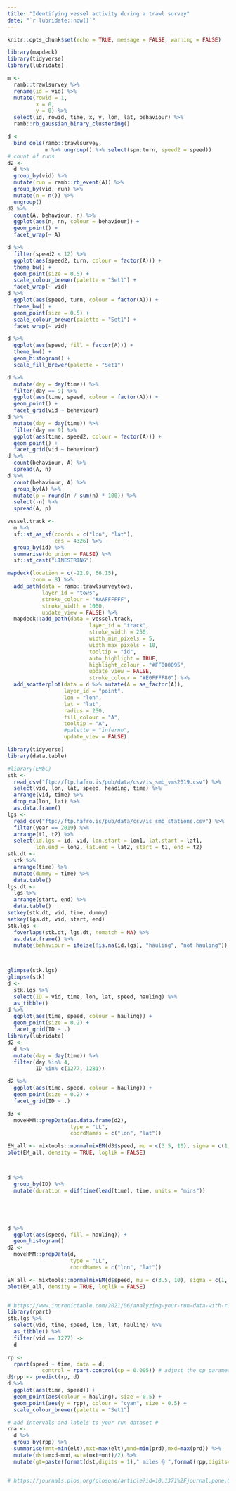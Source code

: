 ```yaml
---
title: "Identifying vessel activity during a trawl survey"
date: "`r lubridate::now()`"
---
```


```r
knitr::opts_chunk$set(echo = TRUE, message = FALSE, warning = FALSE)
```

```r
library(mapdeck)
library(tidyverse)
library(lubridate)
```

```r
m <- 
  ramb::trawlsurvey %>% 
  rename(id = vid) %>% 
  mutate(rowid = 1,
         x = 0,
         y = 0) %>% 
  select(id, rowid, time, x, y, lon, lat, behaviour) %>% 
  ramb::rb_gaussian_binary_clustering()

d <- 
  bind_cols(ramb::trawlsurvey,
            m %>% ungroup() %>% select(spn:turn, speed2 = speed))
# count of runs
d2 <-
  d %>% 
  group_by(vid) %>% 
  mutate(run = ramb::rb_event(A)) %>%
  group_by(vid, run) %>% 
  mutate(n = n()) %>% 
  ungroup()
d2 %>% 
  count(A, behaviour, n) %>% 
  ggplot(aes(n, nn, colour = behaviour)) +
  geom_point() +
  facet_wrap(~ A)

d %>% 
  filter(speed2 < 12) %>% 
  ggplot(aes(speed2, turn, colour = factor(A))) +
  theme_bw() +
  geom_point(size = 0.5) +
  scale_colour_brewer(palette = "Set1") +
  facet_wrap(~ vid)
d %>% 
  ggplot(aes(speed, turn, colour = factor(A))) +
  theme_bw() +
  geom_point(size = 0.5) +
  scale_colour_brewer(palette = "Set1") +
  facet_wrap(~ vid)

d %>% 
  ggplot(aes(speed, fill = factor(A))) +
  theme_bw() +
  geom_histogram() +
  scale_fill_brewer(palette = "Set1")

d %>% 
  mutate(day = day(time)) %>% 
  filter(day == 9) %>% 
  ggplot(aes(time, speed, colour = factor(A))) +
  geom_point() +
  facet_grid(vid ~ behaviour)
d %>% 
  mutate(day = day(time)) %>% 
  filter(day == 9) %>% 
  ggplot(aes(time, speed2, colour = factor(A))) +
  geom_point() +
  facet_grid(vid ~ behaviour)
d %>% 
  count(behaviour, A) %>% 
  spread(A, n)
d %>% 
  count(behaviour, A) %>% 
  group_by(A) %>% 
  mutate(p = round(n / sum(n) * 100)) %>% 
  select(-n) %>% 
  spread(A, p)
```


```r
vessel.track <- 
  m %>% 
  sf::st_as_sf(coords = c("lon", "lat"),
               crs = 4326) %>% 
  group_by(id) %>% 
  summarise(do_union = FALSE) %>%
  sf::st_cast("LINESTRING")

mapdeck(location = c(-22.9, 66.15),
        zoom = 8) %>% 
  add_path(data = ramb::trawlsurveytows,
           layer_id = "tows",
           stroke_colour = "#AAFFFFFF",
           stroke_width = 1000,
           update_view = FALSE) %>% 
  mapdeck::add_path(data = vessel.track,
                          layer_id = "track",
                          stroke_width = 250,
                          width_min_pixels = 5,
                          width_max_pixels = 10,
                          tooltip = "id",
                          auto_highlight = TRUE,
                          highlight_colour = "#FF000095",
                          update_view = FALSE,
                          stroke_colour = "#E0FFFF80") %>% 
  add_scatterplot(data = d %>% mutate(A = as_factor(A)),
                  layer_id = "point",
                  lon = "lon", 
                  lat = "lat",
                  radius = 250,
                  fill_colour = "A",
                  tooltip = "A",
                  #palette = "inferno",
                  update_view = FALSE)
```




```r
library(tidyverse)
library(data.table)

#library(EMbC)
stk <-
  read_csv("ftp://ftp.hafro.is/pub/data/csv/is_smb_vms2019.csv") %>%
  select(vid, lon, lat, speed, heading, time) %>% 
  arrange(vid, time) %>% 
  drop_na(lon, lat) %>% 
  as.data.frame()
lgs <-
  read_csv("ftp://ftp.hafro.is/pub/data/csv/is_smb_stations.csv") %>%
  filter(year == 2019) %>%
  arrange(t1, t2) %>% 
  select(id.lgs = id, vid, lon.start = lon1, lat.start = lat1,
         lon.end = lon2, lat.end = lat2, start = t1, end = t2)
stk.dt <-
  stk %>%
  arrange(time) %>% 
  mutate(dummy = time) %>% 
  data.table()
lgs.dt <-
  lgs %>%
  arrange(start, end) %>%
  data.table()
setkey(stk.dt, vid, time, dummy)
setkey(lgs.dt, vid, start, end)
stk.lgs <- 
  foverlaps(stk.dt, lgs.dt, nomatch = NA) %>% 
  as.data.frame() %>% 
  mutate(behaviour = ifelse(!is.na(id.lgs), "hauling", "not hauling"))



glimpse(stk.lgs)
glimpse(stk)
d <- 
  stk.lgs %>% 
  select(ID = vid, time, lon, lat, speed, hauling) %>% 
  as_tibble()
d %>% 
  ggplot(aes(time, speed, colour = hauling)) +
  geom_point(size = 0.2) +
  facet_grid(ID ~ .)
library(lubridate)
d2 <- 
  d %>% 
  mutate(day = day(time)) %>% 
  filter(day %in% 4,
         ID %in% c(1277, 1281)) 

d2 %>% 
  ggplot(aes(time, speed, colour = hauling)) +
  geom_point(size = 0.2) +
  facet_grid(ID ~ .)

d3 <-
  moveHMM::prepData(as.data.frame(d2), 
                    type = "LL", 
                    coordNames = c("lon", "lat"))

EM_all <- mixtools::normalmixEM(d3$speed, mu = c(3.5, 10), sigma = c(1, 1))
plot(EM_all, density = TRUE, loglik = FALSE)



d %>% 
  group_by(ID) %>% 
  mutate(duration = difftime(lead(time), time, units = "mins"))





d %>% 
  ggplot(aes(speed, fill = hauling)) +
  geom_histogram()
d2 <-
  moveHMM::prepData(d, 
                    type = "LL", 
                    coordNames = c("lon", "lat")) 

EM_all <- mixtools::normalmixEM(d$speed, mu = c(3.5, 10), sigma = c(1, 1))
plot(EM_all, density = TRUE, loglik = FALSE)


# https://www.inpredictable.com/2021/06/analyzing-your-run-data-with-r.html
library(rpart)
stk.lgs %>% 
  select(vid, time, speed, lon, lat, hauling) %>% 
  as_tibble() %>% 
  filter(vid == 1277) ->
  d

rp <- 
  rpart(speed ~ time, data = d,
           control = rpart.control(cp = 0.005)) # adjust the cp parameter if the phases are over or under fit #
d$rpp <- predict(rp, d)
d %>% 
  ggplot(aes(time, speed)) +
  geom_point(aes(colour = hauling), size = 0.5) +
  geom_point(aes(y = rpp), colour = "cyan", size = 0.5) +
  scale_colour_brewer(palette = "Set1")
```

```r
# add intervals and labels to your run dataset #
rna <-
  d %>%
  group_by(rpp) %>%
  summarise(mnt=min(elt),mxt=max(elt),mnd=min(prd),mxd=max(prd)) %>%
  mutate(dst=mxd-mnd,avt=(mxt+mnt)/2) %>%
  mutate(gt=paste(format(dst,digits = 1)," miles @ ",format(rpp,digits=2)," mph",sep=""))


# https://journals.plos.org/plosone/article?id=10.1371%2Fjournal.pone.0158248
```

